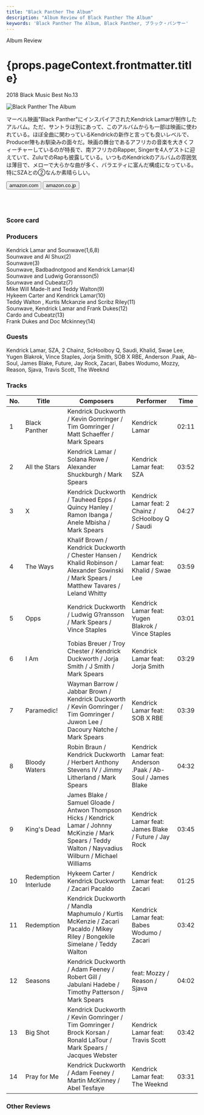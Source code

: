 ```yaml
---
title: "Black Panther The Album"
description: "Album Review of Black Panther The Album"
keywords: 'Black Panther The Album, Black Panther, ブラック・パンサー'
---
```





<p className="largeP">Album Review</p>
<h1 className="h1--no--margin">{props.pageContext.frontmatter.title}</h1>
<p className="largeP"><Link to="/best50/2018/">2018 Black Music Best No.13</Link></p>

<Row  className="image-card-group">
	<Column colMd={"3"} colLg={"4"} noGutterMdLeft="">
       <ImageCard>

![Black Panther The Album](../../images/cd/blackpantherL.jpg) 

</ImageCard>
	</Column>
	<Column colMd={"4"} colLg={"8"} noGutterMdLeft="">
	<p>
	マーベル映画"Black Panther"にインスパイアされたKendrick Lamarが制作したアルバム。ただ、サントラは別にあって、このアルバムからも一部は映画に使われている。ほぼ全曲に関わっているKendrickの新作と言っても良いレベルで、Producer陣もお馴染みの面々だ。映画の舞台であるアフリカの音楽を大きくフィーチャーしているのが特長で、南アフリカのRapper, Singerを4人ゲストに迎えていて、ZuluでのRapも披露している。いつものKendrickのアルバムの雰囲気は薄目で、メローで大らかな曲が多く、バラエティに富んだ構成になっている。特にSZAとの②なんか素晴らしい。
	</p>
	<div>
	  <Button href="https://amzn.to/2NyE5PK" kind="primary" size="small" renderIcon={ArrowUpRight24}>
      amazon.com
      </Button>
      <Button href="https://amzn.to/2ZaLM3X" kind="secondary" size="small" renderIcon={ArrowUpRight24}>
      amazon.co.jp
      </Button>
	</div>
	<a style="display:inline-block;overflow:hidden;background:url(https://linkmaker.itunes.apple.com/ja-jp/lockup.svg?releaseDate=2018-02-09&kind=album&bubble=apple_music&style=mono-black) no-repeat;width:180px;height:45px;" href="https://geo.music.apple.com/jp/album/black-panther-the-album-music-from-and-inspired-by/1440906927?mt=1&app=music&ls=1&at=11lcug"></a>
	<a style="display:inline-block;overflow:hidden;background:url(https://linkmaker.itunes.apple.com/ja-jp/badge-lrg.svg?releaseDate=2018-02-09T00:00:00Z&kind=album&bubble=itunes_music) no-repeat;width:140px;height:45px;" href="https://geo.music.apple.com/jp/album/black-panther-the-album-music-from-and-inspired-by/1440906927?app=itunes&at=11lcug"></a>
	</Column>
</Row>
<Row >
	<Column colMd={"4"} colLg={"4"} noGutterMdLeft="">
<div>
    <h3>Score card</h3>
	<SliderJS1 value="2" />
    <SliderJS2 value="3" />
	<SliderJS3 value="1" />
    <SliderJS4 value="8" />
</div>
</Column>
<Column colMd={"4"} colLg={"8"} noGutterMdLeft="">
<div>
<h3>Producers</h3>
<p>
Kendrick Lamar and Sounwave(1,6,8)
<br/>Sounwave and Al Shux(2)
<br/>Sounwave(3)
<br/>Sounwave, Badbadnotgood and Kendrick Lamar(4)
<br/>Sounwave and Ludwig Goransson(5)
<br/>Sounwave and Cubeatz(7)
<br/>Mike Will Made-It and Teddy Walton(9)
<br/>Hykeem Carter and Kendrick Lamar(10)
<br/>Teddy Walton , Kurtis Mckanzie and Scribz Riley(11)
<br/>Sounwave, Kendrick Lamar and Frank Dukes(12)
<br/>Cardo and Cubeatz(13)
<br/>Frank Dukes and Doc Mckinney(14)
</p>
<h3>Guests</h3>
<p>
Kendrick Lamar, SZA, 2 Chainz, ScHoolboy Q, Saudi, Khalid, Swae Lee, Yugen Blakrok, Vince Staples, Jorja Smith, SOB X RBE, Anderson .Paak, Ab-Soul, James Blake, Future, Jay Rock, Zacari, Babes Wodumo, Mozzy, Reason, Sjava, Travis Scott, The Weeknd
</p>
</div>
</Column>
</Row>

<h3>Tracks</h3>

| No. |	 Title               |	 Composers                                                                                                                                                |	 Performer                                                  | Time	|
| --- |	-------------------- | ---------------------------------------------------------------------------------------------------------------------------------------------------------- | ----------------------------------------------------------- | ----- |
| 1	  |	Black Panther        | Kendrick Duckworth / Kevin Gomringer / Tim Gomringer / Matt Schaeffer / Mark Spears                                                                        |	Kendrick Lamar                                             	| 02:11 |
| 2	  |	All the Stars        | Kendrick Lamar / Solana Rowe / Alexander Shuckburgh / Mark Spears                                                                                          |	Kendrick Lamar feat: SZA                                   	| 03:52 |
| 3	  |	X                    | Kendrick Duckworth / Tauheed Epps / Quincy Hanley / Ramon Ibanga / Anele Mbisha / Mark Spears                                                              |	Kendrick Lamar feat: 2 Chainz / ScHoolboy Q / Saudi        	| 04:27 |
| 4	  |	The Ways             | Khalif Brown / Kendrick Duckworth / Chester Hansen / Khalid Robinson / Alexander Sowinski / Mark Spears / Matthew Tavares / Leland Whitty                  |	Kendrick Lamar feat: Khalid / Swae Lee                     	| 03:59 |
| 5	  |	Opps                 | Kendrick Duckworth / Ludwig G?ransson / Mark Spears / Vince Staples                                                                                        |	Kendrick Lamar feat: Yugen Blakrok / Vince Staples         	| 03:01 |
| 6	  |	I Am                 | Tobias Breuer / Troy Chester / Kendrick Duckworth / Jorja Smith / J Smith / Mark Spears                                                                    |	Kendrick Lamar feat: Jorja Smith                           	| 03:29 |
| 7	  |	Paramedic!           | Wayman Barrow / Jabbar Brown / Kendrick Duckworth / Kevin Gomringer / Tim Gomringer / Juwon Lee / Dacoury Natche / Mark Spears                             |	Kendrick Lamar feat: SOB X RBE                             	| 03:39 |
| 8	  |	Bloody Waters        | Robin Braun / Kendrick Duckworth / Herbert Anthony Stevens IV / Jimmy Litherland / Mark Spears                                                             |	Kendrick Lamar feat: Anderson .Paak / Ab-Soul / James Blake	| 04:32 |
| 9	  |	King's Dead          | James Blake / Samuel Gloade / Antwon Thompson Hicks / Kendrick Lamar / Johnny McKinzie / Mark Spears / Teddy Walton / Nayvadius Wilburn / Michael Williams |	Kendrick Lamar feat: James Blake / Future / Jay Rock       	| 03:45 |
| 10  |	Redemption Interlude | Hykeem Carter / Kendrick Duckworth / Zacari Pacaldo                                                                                                        |	Kendrick Lamar feat: Zacari                                	| 01:25 |
| 11  |	Redemption           | Kendrick Duckworth / Mandla Maphumulo / Kurtis McKenzie / Zacari Pacaldo / Mikey Riley / Bongekile Simelane / Teddy Walton                                 |	Kendrick Lamar feat: Babes Wodumo / Zacari                 	| 03:42 |
| 12  |	Seasons              | Kendrick Duckworth / Adam Feeney / Robert Gill / Jabulani Hadebe / Timothy Patterson / Mark Spears                                                         |	feat: Mozzy / Reason / Sjava                               	| 04:02 |
| 13  |	Big Shot             | Kendrick Duckworth / Kevin Gomringer / Tim Gomringer / Brock Korsan / Ronald LaTour / Mark Spears / Jacques Webster                                        |	Kendrick Lamar feat: Travis Scott                          	| 03:42 |
| 14  |	Pray for Me          | Kendrick Duckworth / Adam Feeney / Martin McKinney / Abel Tesfaye                                                                                          |	Kendrick Lamar feat: The Weeknd                            	| 03:31 |

<h3>Other Reviews</h3>

<Row>
<Column colMd={3} colLg={3} noGutterMdLeft>
<Review1 />
</Column>
<Column colMd={3} colLg={3} noGutterMdLeft>
<Review2 />
</Column>
</Row>